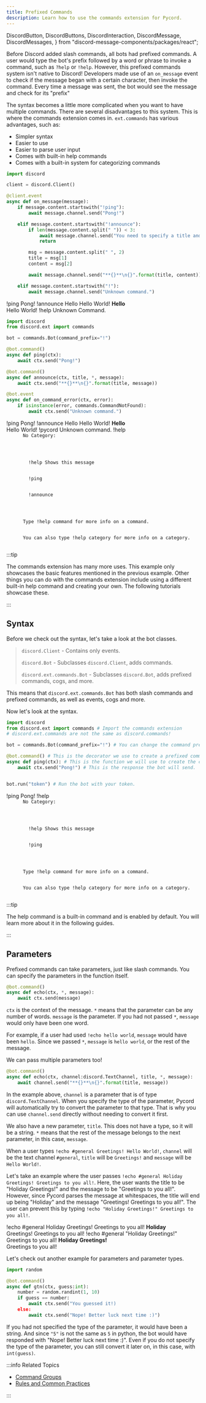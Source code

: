 ```yaml
---
title: Prefixed Commands
description: Learn how to use the commands extension for Pycord.
---
```


  DiscordButton,
  DiscordButtons,
  DiscordInteraction,
  DiscordMessage,
  DiscordMessages,
} from "discord-message-components/packages/react";


Before Discord added slash commands, all bots had prefixed commands. A user would type the bot's prefix
followed by a word or phrase to invoke a command, such as `?help` or `!help`.
However, this prefixed commands system isn't native to Discord! Developers made use of an `on_message`
event to check if the message began with a certain character, then invoke the command. Every time a
message was sent, the bot would see the message and check for its "prefix"

The syntax becomes a little more complicated when you want to have multiple commands. There are several
disadvantages to this system. This is where the commands extension comes in. `ext.commands` has
various advantages, such as:

- Simpler syntax
- Easier to use
- Easier to parse user input
- Comes with built-in help commands
- Comes with a built-in system for categorizing commands

<Tabs>
  <TabItem value="0" label="Using Events to Create Prefixed Commands" default>

```python title="Prefixed Commands with Events"
import discord

client = discord.Client()

@client.event
async def on_message(message):
    if message.content.startswith("!ping"):
        await message.channel.send("Pong!")

    elif message.content.startswith("!announce"):
        if len(message.content.split(" ")) < 3:
            await message.channel.send("You need to specify a title and a message. Correct usage: `!announce Hello Hello everyone!`")
            return

        msg = message.content.split(" ", 2)
        title = msg[1]
        content = msg[2]

        await message.channel.send("**{}**\n{}".format(title, content))

    elif message.content.startswith("!"):
        await message.channel.send("Unknown command.")
```

<DiscordMessages>
  <DiscordMessage author="Guide Man" avatar="blue">
    !ping
  </DiscordMessage>
  <DiscordMessage author="Guide Bot" avatar="red" bot>
    Pong!
  </DiscordMessage>
  <DiscordMessage author="Guide Man" avatar="blue">
    !announce Hello Hello World!
  </DiscordMessage>
  <DiscordMessage author="Guide Bot" avatar="red" bot>
    <strong>Hello</strong>
    <br />
    Hello World!
  </DiscordMessage>
  <DiscordMessage author="Guide Man" avatar="blue">
    !help
  </DiscordMessage>
  <DiscordMessage author="Guide Bot" avatar="red" bot>
    Unknown Command.
  </DiscordMessage>
</DiscordMessages>

  </TabItem>
  <TabItem value="1" label="Using the Commands Extension">

```python title="The Commands Extension"
import discord
from discord.ext import commands

bot = commands.Bot(command_prefix="!")

@bot.command()
async def ping(ctx):
    await ctx.send("Pong!")

@bot.command()
async def announce(ctx, title, *, message):
    await ctx.send("**{}**\n{}".format(title, message))

@bot.event
async def on_command_error(ctx, error):
    if isinstance(error, commands.CommandNotFound):
        await ctx.send("Unknown command.")
```

<DiscordMessages>
  <DiscordMessage author="Guide Man" avatar="blue">
    !ping
  </DiscordMessage>
  <DiscordMessage author="Guide Bot" avatar="red" bot>
    Pong!
  </DiscordMessage>
  <DiscordMessage author="Guide Man" avatar="blue">
    !announce Hello Hello World!
  </DiscordMessage>
  <DiscordMessage author="Guide Bot" avatar="red" bot>
    <strong>Hello</strong>
    <br />
    Hello World!
  </DiscordMessage>
  <DiscordMessage author="Guide Man" avatar="blue">
    !pycord
  </DiscordMessage>
  <DiscordMessage author="Guide Bot" avatar="red" bot>
    Unknown command.
  </DiscordMessage>
  <DiscordMessage author="Guide Man" avatar="blue">
    !help
  </DiscordMessage>
  <DiscordMessage author="Guide Bot" avatar="red" bot>
    <code>
      No Category:
      <br />
      <div style={{ paddingLeft: "2em" }}>
        !help Shows this message
        <br />
        !ping
        <br />
        !announce
      </div>
      <br />
      Type !help command for more info on a command.
      <br />
      You can also type !help category for more info on a category.
    </code>
  </DiscordMessage>
</DiscordMessages>

<br />

:::tip

The commands extension has many more uses. This example only showcases the basic features mentioned
in the previous example. Other things you can do with the commands extension include using a different
built-in help command and creating your own. The following tutorials showcase these.

:::

  </TabItem>
</Tabs>

## Syntax

Before we check out the syntax, let's take a look at the bot classes.

> `discord.Client` - Contains only events.
>
> `discord.Bot` - Subclasses `discord.Client`, adds commands.
>
> `discord.ext.commands.Bot` - Subclasses `discord.Bot`, adds prefixed commands, cogs, and more.

This means that `discord.ext.commands.Bot` has both slash commands and prefixed commands, as well as
events, cogs and more.

Now let's look at the syntax.

```python title="A Simple Prefixed Bot"
import discord
from discord.ext import commands # Import the commands extension
# discord.ext.commands are not the same as discord.commands!

bot = commands.Bot(command_prefix="!") # You can change the command prefix to whatever you want.

@bot.command() # This is the decorator we use to create a prefixed command.
async def ping(ctx): # This is the function we will use to create the command.
    await ctx.send("Pong!") # This is the response the bot will send.


bot.run("token") # Run the bot with your token.
```

<DiscordMessages>
  <DiscordMessage author="Guide Man" avatar="blue">
    !ping
  </DiscordMessage>
  <DiscordMessage author="Guide Bot" avatar="red" bot>
    Pong!
  </DiscordMessage>
  <DiscordMessage author="Guide Woman" avatar="green">
    !help
  </DiscordMessage>
  <DiscordMessage author="Guide Bot" avatar="red" bot>
    <code>
      No Category:
      <br />
      <div style={{ paddingLeft: "2em" }}>
        !help Shows this message
        <br />
        !ping
      </div>
      <br />
      Type !help command for more info on a command.
      <br />
      You can also type !help category for more info on a category.
    </code>
  </DiscordMessage>
</DiscordMessages>

<br />

:::tip

The help command is a built-in command and is enabled by default. You will learn more about it in the
following guides.

:::

## Parameters

Prefixed commands can take parameters, just like slash commands. You can specify the parameters in
the function itself.

```python title="Parameters Example 1"
@bot.command()
async def echo(ctx, *, message):
    await ctx.send(message)
```

`ctx` is the context of the message. `*` means that the parameter can be any number of words. `message`
is the parameter. If you had not passed `*`, `message` would only have been one word.

For example, if a user had used `!echo hello world`, `message` would have been `hello`. Since we 
passed `*`, `message` is `hello world`, or the rest of the message.

We can pass multiple parameters too!

```python title="Parameters Example 2"
@bot.command()
async def echo(ctx, channel:discord.TextChannel, title, *, message):
    await channel.send("**{}**\n{}".format(title, message))
```

In the example above, `channel` is a parameter that is of type `discord.TextChannel`. When you
specify the type of the parameter, Pycord will automatically try to convert the parameter to that type.
That is why you can use `channel.send` directly without needing to convert it first.

We also have a new parameter, `title`. This does not have a type, so it will be a string. `*` means
that the rest of the message belongs to the next parameter, in this case, `message`.

When a user types `!echo #general Greetings! Hello World!`, `channel` will be the text channel
`#general`, `title` will be `Greetings!` and `message` will be `Hello World!`.

Let's take an example where the user passes `!echo #general Holiday Greetings! Greetings to you all!`.
Here, the user wants the title to be "Holiday Greetings!" and the message to be "Greetings to you all!".
However, since Pycord parses the message at whitespaces, the title will end up being "Holiday" and the
message "Greetings! Greetings to you all!". The user can prevent this by typing `!echo "Holiday
Greetings!" Greetings to you all!`.

<DiscordMessages>
  <DiscordMessage author="Santa Claus" avatar="blue">
    !echo #general Holiday Greetings! Greetings to you all!
  </DiscordMessage>
  <DiscordMessage author="Elf" avatar="red" bot>
    <strong>Holiday</strong>
    <br />
    Greetings! Greetings to you all!
  </DiscordMessage>
  <DiscordMessage author="Mrs. Claus" avatar="green">
    !echo #general "Holiday Greetings!" Greetings to you all!
  </DiscordMessage>
  <DiscordMessage author="Elf" avatar="red" bot>
    <strong>Holiday Greetings!</strong>
    <br />
    Greetings to you all!
  </DiscordMessage>
</DiscordMessages>

Let's check out another example for parameters and parameter types.

```python title="Parameters Example 3"
import random

@bot.command()
async def gtn(ctx, guess:int):
    number = random.randint(1, 10)
    if guess == number:
        await ctx.send("You guessed it!)
    else:
        await ctx.send("Nope! Better luck next time :)")
```

If you had not specified the type of the parameter, it would have been a string. And since `"5"` is not
the same as `5` in python, the bot would have responded with "Nope! Better luck next time :)".
Even if you do not specify the type of the parameter, you can still convert it later on, in this case,
with `int(guess)`.

:::info Related Topics

- [Command Groups](groups)
- [Rules and Common Practices](../../Getting-Started/rules-and-common-practices)

:::